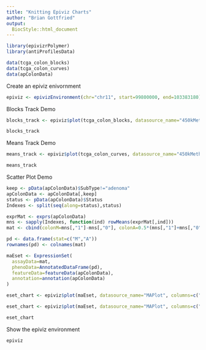 ```yaml
---
title: "Knitting Epiviz Charts"
author: "Brian Gottfried"
output:
  BiocStyle::html_document
---
```


```r
library(epivizrPolymer)
library(antiProfilesData)
```


```r
data(tcga_colon_blocks)
data(tcga_colon_curves)
data(apColonData)
```

Create an epiviz enivornment
```r
epiviz <- epivizEnvironment(chr="chr11", start=99800000, end=103383180)
```

Blocks Track Demo
```r
blocks_track <- epiviz$plot(tcga_colon_blocks, datasource_name="450kMeth")

blocks_track
```


Means Track Demo
```r
means_track <- epiviz$plot(tcga_colon_curves, datasource_name="450kMeth", type="bp",columns=c("cancerMean","normalMean"))

means_track
```

Scatter Plot Demo
```r
keep <- pData(apColonData)$SubType!="adenoma"
apColonData <- apColonData[,keep]
status <- pData(apColonData)$Status
Indexes <- split(seq(along=status),status)

exprMat <- exprs(apColonData)
mns <- sapply(Indexes, function(ind) rowMeans(exprMat[,ind]))
mat <- cbind(colonM=mns[,"1"]-mns[,"0"], colonA=0.5*(mns[,"1"]+mns[,"0"]))

pd <- data.frame(stat=c("M","A"))
rownames(pd) <- colnames(mat)

maEset <- ExpressionSet(
  assayData=mat,
  phenoData=AnnotatedDataFrame(pd),
  featureData=featureData(apColonData),
  annotation=annotation(apColonData)
)
```
```r
eset_chart <- epiviz$plot(maEset, datasource_name="MAPlot", columns=c("colonA","colonM"))
```

```r
eset_chart <- epiviz$plot(maEset, datasource_name="MAPlot", columns=c("colonA","colonM"))
```
```r
eset_chart
```


Show the epiviz environment
```r
epiviz
```



